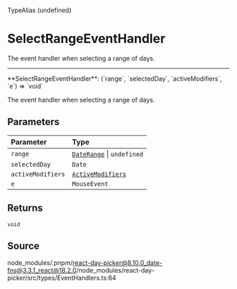 <SectionTitle>TypeAlias (undefined)</SectionTitle>

# SelectRangeEventHandler

<Description>The event handler when selecting a range of days.</Description>

---

<a id="undefined" name="undefined"></a>

<SignatureMemberIdentifier>
  **SelectRangeEventHandler**: (`range`, `selectedDay`, `activeModifiers`, `e`)
  => `void`
</SignatureMemberIdentifier>

The event handler when selecting a range of days.

## Parameters

| Parameter         | Type                                                              |
| :---------------- | :---------------------------------------------------------------- |
| `range`           | [`DateRange`](/docs/api/type-aliases/DateRange.md) \| `undefined` |
| `selectedDay`     | `Date`                                                            |
| `activeModifiers` | [`ActiveModifiers`](/docs/api/type-aliases/ActiveModifiers.md)    |
| `e`               | `MouseEvent`                                                      |

## Returns

`void`

## Source

node_modules/.pnpm/react-day-picker@8.10.0_date-fns@3.3.1_react@18.2.0/node_modules/react-day-picker/src/types/EventHandlers.ts:64
